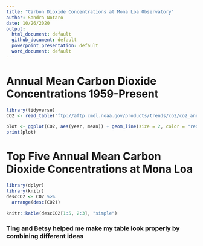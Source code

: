 ```yaml
---
title: "Carbon Dioxide Concentrations at Mona Loa Observatory"
author: Sandra Notaro
date: 10/26/2020
output:
  html_document: default
  github_document: default
  powerpoint_presentation: default
  word_document: default
---
```


# Annual Mean Carbon Dioxide Concentrations 1959-Present

```r
library(tidyverse)
CO2 <- read_table("ftp://aftp.cmdl.noaa.gov/products/trends/co2/co2_annmean_mlo.txt", skip = 56)
```

```r
plot <- ggplot(CO2, aes(year, mean)) + geom_line(size = 2, color = "red") + labs(x = "Year", y = "Mauna Loa Annual Mean CO_2 (ppm)")
print(plot)
```

# Top Five Annual Mean Carbon Dioxide Concentrations at Mona Loa
```r
library(dplyr)
library(knitr)
descCO2 <- CO2 %>%
  arrange(desc(CO2))
```

```r
knitr::kable(descCO2[1:5, 2:3], "simple")
```

### Ting and Betsy helped me make my table look properly by combining different ideas